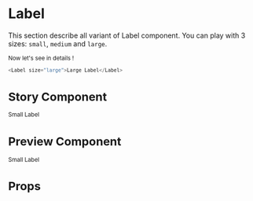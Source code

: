 
<Meta title="Atoms|Label" component={Label} />

# Label

This section describe all variant of Label component. You can play with 3 sizes: `small`, `medium` and `large`.

<div style={{ display: 'flex', flexDirection: 'column' }}>
    <Small />
    <Medium />
    <Large />
</div>

Now let's see in details !

```javascript
<Label size="large">Large Label</Label>
```

# Story Component

<Story name="Small <Label /> story">
    <Label size="small">Small Label</Label>
</Story>

# Preview Component

<Preview>
    <Story name="Small <Label /> preview">
        <Label size="small">Small Label</Label>
    </Story>
</Preview>

# Props

<Props of={Label} />